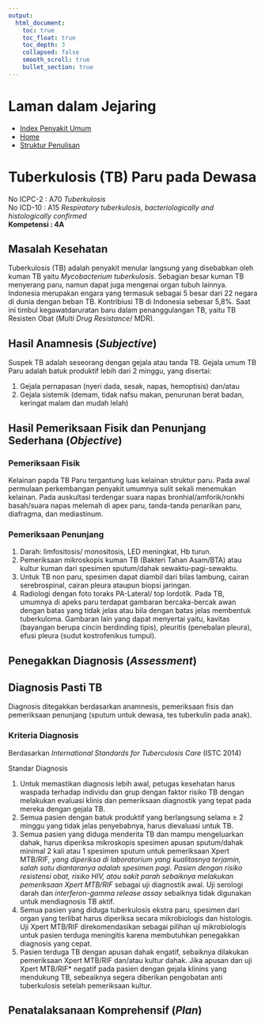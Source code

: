 ```yaml
---
output:
  html_document:
    toc: true
    toc_float: true
    toc_depth: 3
    collapsed: false
    smooth_scroll: true
    bullet_section: true
---
```


# Laman dalam Jejaring

* [Index Penyakit Umum](https://lamurian.github.io/PPK/kelompok_umum/index)
* [Home](https://lamurian.github.io/PPK/home)
* [Struktur Penulisan](https://lamurian.github.io/PPK)

# Tuberkulosis (TB) Paru pada Dewasa

No ICPC-2	: A70 *Tuberkulosis*  
No ICD-10	: A15 *Respiratory tuberkulosis, bacteriologically and
histologically confirmed*  
**Kompetensi	: 4A**

## Masalah Kesehatan

Tuberkulosis (TB) adalah penyakit menular langsung yang disebabkan oleh kuman
TB yaitu *Mycobacterium tuberkulosis*. Sebagian besar kuman TB menyerang paru,
namun dapat juga mengenai organ tubuh lainnya. Indonesia merupakan engara yang
termasuk sebagai 5 besar dari 22 negara di dunia dengan beban TB. Kontribiusi
TB di Indonesia sebesar 5,8%. Saat ini timbul kegawatdaruratan baru dalam
penanggulangan TB, yaitu TB Resisten Obat (*Multi Drug Resistance*/ MDR).

## Hasil Anamnesis (*Subjective*)

Suspek TB adalah seseorang dengan gejala atau tanda TB. Gejala umum TB Paru adalah batuk produktif lebih dari 2 minggu, yang disertai:

1. Gejala pernapasan (nyeri dada, sesak, napas, hemoptisis) dan/atau
2. Gejala sistemik (demam, tidak nafsu makan, penurunan berat badan, keringat
   malam dan mudah lelah) 

## Hasil Pemeriksaan Fisik dan Penunjang Sederhana (*Objective*)

### Pemeriksaan Fisik

Kelainan papda TB Paru tergantung luas kelainan struktur paru. Pada awal
permulaan perkembangan penyakit umumnya sulit sekali menemukan kelainan. Pada
auskultasi terdengar suara napas bronhial/amforik/ronkhi basah/suara napas
melemah di apex paru, tanda-tanda penarikan paru, diafragma, dan mediastinum.

### Pemeriksaan Penunjang

1. Darah: limfositosis/ monositosis, LED meningkat, Hb turun.
2. Pemeriksaan mikroskopis kuman TB (Bakteri Tahan Asam/BTA) atau kultur kuman
   dari spesimen sputum/dahak sewaktu-pagi-sewaktu.
3. Untuk TB non paru, spesimen dapat diambil dari bilas lambung, cairan
   serebrospinal, cairan pleura ataupun biopsi jaringan.
4. Radiologi dengan foto toraks PA-Lateral/ top lordotik. Pada TB, umumnya di apeks paru terdapat gambaran bercaka-bercak awan dengan batas yang tidak jelas atau bila dengan batas jelas membentuk tuberkuloma. Gambaran lain yang dapat menyertai yaitu, kavitas (bayangan berupa cincin berdinding tipis), pleuritis (penebalan pleura), efusi pleura (sudut kostrofenikus tumpul).

## Penegakkan Diagnosis (*Assessment*)

## Diagnosis Pasti TB

Diagnosis ditegakkan berdasarkan anamnesis, pemeriksaan fisis dan pemeriksaan
penunjang (sputum untuk dewasa, tes tuberkulin pada anak).

### Kriteria Diagnosis

Berdasarkan *International Standards for Tuberculosis Care* (ISTC 2014)

Standar Diagnosis

1. Untuk memastikan diagnosis lebih awal, petugas kesehatan harus waspada
   terhadap individu dan grup dengan faktor risiko TB dengan melakukan evaluasi
   klinis dan pemeriksaan diagnostik yang tepat pada mereka dengan gejala TB.
2. Semua pasien dengan batuk produktif yang berlangsung selama $\geq$ 2 minggu
   yang tidak jelas penyebabnya, harus dievaluasi untuk TB.
3. Semua pasien yang diduga menderita TB dan mampu mengeluarkan dahak, harus
   diperiksa mikroskopis spesimen apusan sputum/dahak minimal 2 kali atau
   1 spesimen sputum untuk pemeriksaan Xpert MTB/RIF*, yang diperiksa di
   laboratorium yang kualitasnya terjamin, salah satu diantaranya adalah
   spesimen pagi. Pasien dengan risiko resistensi obat, risiko HIV, atau sakit
   parah sebaiknya melakukan pemeriksaan Xpert MTB/RIF* sebagai uji diagnostik
   awal. Uji serologi darah dan *interferon-gamma release assay* sebaiknya
   tidak digunakan untuk mendiagnosis TB aktif.
4. Semua pasien yang diduga tuberkulosis ekstra paru, spesimen dari organ yang
   terlibat harus diperiksa secara mikrobiologis dan histologis. Uji Xpert
   MTB/RIF direkomendasikan sebagai pilihan uji mikrobiologis untuk pasien
   terduga meningitis karena membutuhkan penegakkan diagnosis yang cepat.
5. Pasien terduga TB dengan apusan dahak engatif, sebaiknya dilakukan
   pemeriksaan Xpert MTB/RIF dan/atau kultur dahak. Jika apusan dan uji Xpert
   MTB/RIF* negatif pada pasien dengan gejala klinins yang mendukung TB,
   sebeaiknya segera diberikan pengobatan anti tuberkulosis setelah pemeriksaan
   kultur.

## Penatalaksanaan Komprehensif (*Plan*)


